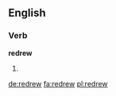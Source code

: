 ==English==

===Verb===
'''redrew'''

# {{simple past of|redraw}}

[[de:redrew]]
[[fa:redrew]]
[[pl:redrew]]